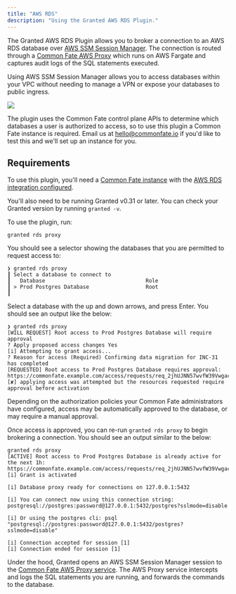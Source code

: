 ```yaml
---
title: "AWS RDS"
description: "Using the Granted AWS RDS Plugin."
---
```


The Granted AWS RDS Plugin allows you to broker a connection to an AWS RDS database over [AWS SSM Session Manager](https://docs.aws.amazon.com/systems-manager/latest/userguide/session-manager.html). The connection is routed through a [Common Fate AWS Proxy](https://registry.terraform.io/modules/common-fate/common-fate-proxy-ecs/aws/latest) which runs on AWS Fargate and captures audit logs of the SQL statements executed.

Using AWS SSM Session Manager allows you to access databases within your VPC without needing to manage a VPN or expose your databases to public ingress.

<img src="/images/rds/audit-logs-screenshot.png" />

The plugin uses the Common Fate control plane APIs to determine which databases a user is authorized to access, so to use this plugin a Common Fate instance is required. Email us at hello@commonfate.io if you'd like to test this and we'll set up an instance for you.

## Requirements

To use this plugin, you'll need a [Common Fate instance](/introduction) with the [AWS RDS integration configured](/integrations/awsrds).

You'll also need to be running Granted v0.31 or later. You can check your Granted version by running `granted -v`.

To use the plugin, run:

```
granted rds proxy
```

You should see a selector showing the databases that you are permitted to request access to:

```
❯ granted rds proxy
┃ Select a database to connect to
┃   Database                                Role
┃ > Prod Postgres Database                  Root
┃
```

Select a database with the up and down arrows, and press Enter. You should see an output like the below:

```
❯ granted rds proxy
[WILL REQUEST] Root access to Prod Postgres Database will require approval
? Apply proposed access changes Yes
[i] Attempting to grant access...
? Reason for access (Required) Confirming data migration for INC-31 has completed
[REQUESTED] Root access to Prod Postgres Database requires approval: https://commonfate.example.com/access/requests/req_2jhUJNN57wvfW39Vwgace6xHK3W
[✘] applying access was attempted but the resources requested require approval before activation
```

Depending on the authorization policies your Common Fate administrators have configured, access may be automatically approved to the database, or may require a manual approval.

Once access is approved, you can re-run `granted rds proxy` to begin brokering a connection. You should see an output similar to the below:

```
granted rds proxy
[ACTIVE] Root access to Prod Postgres Database is already active for the next 1h: https://commonfate.example.com/access/requests/req_2jhUJNN57wvfW39Vwgace6xHK3W
[i] Grant is activated

[i] Database proxy ready for connections on 127.0.0.1:5432

[i] You can connect now using this connection string: postgresql://postgres:password@127.0.0.1:5432/postgres?sslmode=disable

[i] Or using the postgres cli: psql "postgresql://postgres:password@127.0.0.1:5432/postgres?sslmode=disable"

[i] Connection accepted for session [1]
[i] Connection ended for session [1]
```

Under the hood, Granted opens an AWS SSM Session Manager session to the [Common Fate AWS Proxy service](https://registry.terraform.io/modules/common-fate/common-fate-proxy-ecs/aws/latest). The AWS Proxy service intercepts and logs the SQL statements you are running, and forwards the commands to the database.
